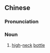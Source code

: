 {{also|高颈瓶}}
==Chinese==
{{zh-forms|s=高颈瓶}}

===Pronunciation===
{{zh-pron
|m=gāojǐngpíng
|cat=n
}}

===Noun===
{{zh-noun}}

# [[high]]-[[neck]] [[bottle]]